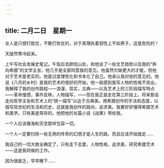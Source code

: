 ```yaml
---
---
---
```

title: 二月二日　星期一
---




女人是只想打胜仗，不敢打败仗的，对于真理执着韧性上不如男子，这是危险的！

天陡然寒冷起来。

上午写社会发展史笔记。午饭后去欧阳山处，和他谈了一些文艺趋势以及我的“奔向希腊”的文学主张，他几乎是全部同意我的意见。他虽然欠缺更大的才能，但他对于艺术是老实的。他是过度理性化和书本化了自己。他承认我对他的意见的。他说《八月的乡村》是我的艺术的很好的开始，他一般感到我写人物的性格不突出，我解释了我的创作路程——浪漫，现实，古典——以及艺术上的三阶段描写特点——革命憧憬，事件反映，人物描写，——现在我正是走在第三阶段上，将来那会走向哲学主张和艺术上的“统一描写”以达于古典美。用希腊创作的手法和态度，以描写现世纪的生活和历史，这就是我创作的路向，追求美。我要好好懂得希腊艺术和美学。只有美是常存的。他把他的长篇小说《战果》带给我。

一个人应该像海和天空那样包容一切。

一个人一定要扫除一些无用的传奇的幻想才是人生的路，而且应该开始就走……

我自己的一切大致全确定了，只有走下去罢，人物性格，追求美，研究希腊艺术——这是我将做的工作。

因为很疲乏，早早睡下……